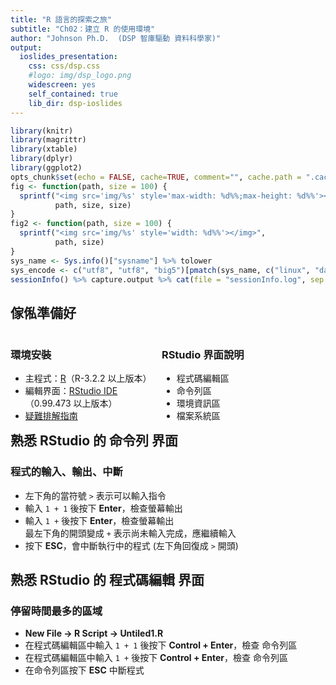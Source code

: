 ```yaml
---
title: "R 語言的探索之旅"
subtitle: "Ch02：建立 R 的使用環境"
author: "Johnson Ph.D.  (DSP 智庫驅動 資料科學家)"
output:
  ioslides_presentation:
    css: css/dsp.css
    #logo: img/dsp_logo.png
    widescreen: yes
    self_contained: true
    lib_dir: dsp-ioslides
---
```

```r
library(knitr)
library(magrittr)
library(xtable)
library(dplyr)
library(ggplot2)
opts_chunk$set(echo = FALSE, cache=TRUE, comment="", cache.path = ".cache-EDA/")
fig <- function(path, size = 100) {
  sprintf("<img src='img/%s' style='max-width: %d%%;max-height: %d%%'></img>", 
          path, size, size)
}
fig2 <- function(path, size = 100) {
  sprintf("<img src='img/%s' style='width: %d%%'></img>", 
          path, size)
}
sys_name <- Sys.info()["sysname"] %>% tolower
sys_encode <- c("utf8", "utf8", "big5")[pmatch(sys_name, c("linux", "darwin", "windows"))]
sessionInfo() %>% capture.output %>% cat(file = "sessionInfo.log", sep = "\n")
```

## 傢俬準備好
<div style='float:left;width:48%;'>
### 環境安裝
- 主程式：[R](https://www.r-project.org/)（R-3.2.2 以上版本）
- 編輯界面：[RStudio IDE](https://www.rstudio.com/products/rstudio/)（0.99.473 以上版本）
- [疑難排解指南](https://github.com/dspim/R/wiki/R-&-RStudio-Troubleshooting-Guide)
</div>

<div style='float:left;width:48%;'>
### RStudio 界面說明
- 程式碼編輯區
- 命令列區
- 環境資訊區
- 檔案系統區
</div>

## 熟悉 RStudio 的 **命令列** 界面
### 程式的**輸入**、**輸出**、**中斷**

- 左下角的當符號 `>` 表示可以輸入指令
- 輸入 `1 + 1` 後按下 **Enter**，檢查螢幕輸出
- 輸入 `1 +  ` 後按下 **Enter**，檢查螢幕輸出 <br> 最左下角的開頭變成 `+` 表示尚未輸入完成，應繼續輸入
- 按下 **ESC**，會中斷執行中的程式 (左下角回復成 `>` 開頭)


## 熟悉 RStudio 的 **程式碼編輯** 界面
### 停留時間最多的區域
- **New File -> R Script -> Untiled1.R**
- 在程式碼編輯區中輸入 `1 + 1` 後按下 **Control + Enter**，檢查 命令列區
- 在程式碼編輯區中輸入 `1 + ` 後按下 **Control + Enter**，檢查 命令列區
- 在命令列區按下 **ESC** 中斷程式